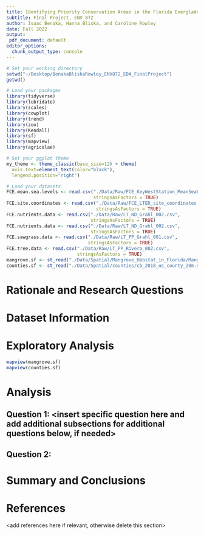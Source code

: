 ```yaml
---
title: Identifying Priority Conservation Areas in the Florida Everglades for Mangrove Habitat
subtitle: Final Project, ENV 872
author: Isaac Benaka, Hanna Bliska, and Caroline Rowley
date: Fall 2022
output:
 pdf_document: default
editor_options: 
  chunk_output_type: console
---
```

\newpage
\tableofcontents 
\newpage
\listoftables 
\newpage
\listoffigures 
\newpage

```r
# Set your working directory
setwd("~/Desktop/BenakaBliskaRowley_ENV872_EDA_FinalProject")
getwd()

# Load your packages
library(tidyverse)
library(lubridate)
library(scales)
library(cowplot)
library(trend)
library(zoo)
library(Kendall)
library(sf)
library(mapview)
library(agricolae)

# Set your ggplot theme
my_theme <- theme_classic(base_size=12) + theme(
  axis.text=element_text(color="black"), 
  lengend.position="right")

# Load your datasets
FCE.mean.sea.levels <- read.csv("./Data/Raw/FCE_KeyWestStation_MeanSeaLevels.csv",
                                stringsAsFactors = TRUE)
FCE.site.coordinates <- read.csv("./Data/Raw/FCE_LTER_site_coordinates.csv",
                                 stringsAsFactors = TRUE)
FCE.nutrients.data <- read.csv("./Data/Raw/LT_ND_Grahl_002.csv",
                               stringsAsFactors = TRUE)
FCE.nutrients.data <- read.csv("./Data/Raw/LT_ND_Grahl_002.csv",
                               stringsAsFactors = TRUE)
FCE.sawgrass.data <- read.csv("./Data/Raw/LT_PP_Grahl_001.csv",
                              stringsAsFactors = TRUE)
FCE.tree.data <- read.csv("./Data/Raw/LT_PP_Rivera_002.csv",
                          stringsAsFactors = TRUE)
mangrove.sf <- st_read("./Data/Spatial/Mangrove_Habitat_in_Florida/Mangrove_Habitat_in_Florida.shp")
counties.sf <- st_read("./Data/Spatial/counties/cb_2018_us_county_20m.shp")
```


# Rationale and Research Questions



\newpage

# Dataset Information



\newpage

# Exploratory Analysis 
```r
mapview(mangrove.sf)
mapview(counties.sf)
```



\newpage

# Analysis



## Question 1: <insert specific question here and add additional subsections for additional questions below, if needed>

## Question 2: 




\newpage

# Summary and Conclusions


\newpage

# References
<add references here if relevant, otherwise delete this section> 
